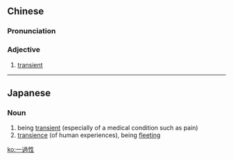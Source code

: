{{also|一过性}}
==Chinese==
{{zh-forms|s=一过性}}

===Pronunciation===
{{zh-pron
|m=一guòxìng
|c=jat1 gwo3 sing3
|cat=a
}}

===Adjective===
{{zh-adj}}

# {{lb|zh|medicine|attributive}} [[transient]]

----

==Japanese==
{{ja-kanjitab|いつ|か|せい|k1=いっ|yomi=o}}

===Noun===
{{ja-noun|いっかせい}}

# being [[transient]] (especially of a medical condition such as pain)
# [[transience]] (of human experiences), being [[fleeting]]

[[ko:一過性]]